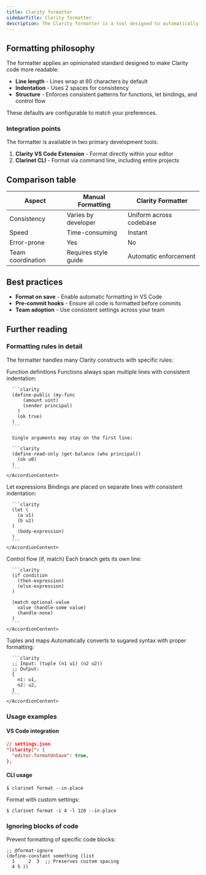 ```yaml
---
title: Clarity formatter
sidebarTitle: Clarity formatter
description: The Clarity formatter is a tool designed to automatically format your Clarity smart contract code according to standardized style rules. Using consistent formatting improves code readability and maintainability, making it easier for developers to understand, collaborate on, and learn from existing Clarity projects.
---
```


## Formatting philosophy

The formatter applies an opinionated standard designed to make Clarity code more readable:

- **Line length** - Lines wrap at 80 characters by default
- **Indentation** - Uses 2 spaces for consistency
- **Structure** - Enforces consistent patterns for functions, let bindings, and control flow

These defaults are configurable to match your preferences.

### Integration points

The formatter is available in two primary development tools:

1. **Clarity VS Code Extension** - Format directly within your editor
2. **Clarinet CLI** - Format via command line, including entire projects

## Comparison table

| Aspect | Manual Formatting | Clarity Formatter |
|--------|------------------|-------------------|
| Consistency | Varies by developer | Uniform across codebase |
| Speed | Time-consuming | Instant |
| Error-prone | Yes | No |
| Team coordination | Requires style guide | Automatic enforcement |

## Best practices

- **Format on save** - Enable automatic formatting in VS Code
- **Pre-commit hooks** - Ensure all code is formatted before commits
- **Team adoption** - Use consistent settings across your team

## Further reading

### Formatting rules in detail

The formatter handles many Clarity constructs with specific rules:

<Accordion type="single" collapsible className="w-full">
  <AccordionItem value="function-definitions">
    <AccordionTrigger>Function definitions</AccordionTrigger>
    <AccordionContent>
      Functions always span multiple lines with consistent indentation:

      ```clarity
      (define-public (my-func
          (amount uint)
          (sender principal)
        )
        (ok true)
      )
      ```

      Single arguments may stay on the first line:

      ```clarity
      (define-read-only (get-balance (who principal))
        (ok u0)
      )
      ```
    </AccordionContent>
  </AccordionItem>

  <AccordionItem value="let-expressions">
    <AccordionTrigger>Let expressions</AccordionTrigger>
    <AccordionContent>
      Bindings are placed on separate lines with consistent indentation:

      ```clarity
      (let (
        (a u1)
        (b u2)
      )
        (body-expression)
      )
      ```
    </AccordionContent>
  </AccordionItem>

  <AccordionItem value="control-flow">
    <AccordionTrigger>Control flow (if, match)</AccordionTrigger>
    <AccordionContent>
      Each branch gets its own line:

      ```clarity
      (if condition
        (then-expression)
        (else-expression)
      )

      (match optional-value
        value (handle-some value)
        (handle-none)
      )
      ```
    </AccordionContent>
  </AccordionItem>

  <AccordionItem value="tuples-maps">
    <AccordionTrigger>Tuples and maps</AccordionTrigger>
    <AccordionContent>
      Automatically converts to sugared syntax with proper formatting:

      ```clarity
      ;; Input: (tuple (n1 u1) (n2 u2))
      ;; Output:
      {
        n1: u1,
        n2: u2,
      }
      ```
    </AccordionContent>
  </AccordionItem>
</Accordion>

### Usage examples

#### VS Code integration

```json
// settings.json
"[clarity]": {
  "editor.formatOnSave": true,
},
```

#### CLI usage

```terminal
$ clarinet format --in-place
```

Format with custom settings:

```terminal
$ clarinet format -i 4 -l 120 --in-place
```

### Ignoring blocks of code

Prevent formatting of specific code blocks:

```clarity
;; @format-ignore
(define-constant something (list
  1     2  3  ;; Preserves custom spacing
  4 5 ))
```